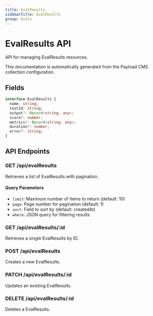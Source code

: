 ```yaml
---
title: EvalResults
sidebarTitle: EvalResults
group: Evals
---
```



# EvalResults API

API for managing EvalResults resources.

<Callout type="info">
  This documentation is automatically generated from the Payload CMS collection configuration.
</Callout>


## Fields

```typescript
interface EvalResults {
  name: string;
  testId: string;
  output?: Record<string, any>;
  score?: number;
  metrics?: Record<string, any>;
  duration?: number;
  error?: string;
}
```




## API Endpoints

### GET /api/evalResults
Retrieves a list of EvalResults with pagination.

#### Query Parameters
- `limit`: Maximum number of items to return (default: 10)
- `page`: Page number for pagination (default: 1)
- `sort`: Field to sort by (default: createdAt)
- `where`: JSON query for filtering results

### GET /api/evalResults/:id
Retrieves a single EvalResults by ID.

### POST /api/evalResults
Creates a new EvalResults.

### PATCH /api/evalResults/:id
Updates an existing EvalResults.

### DELETE /api/evalResults/:id
Deletes a EvalResults.

